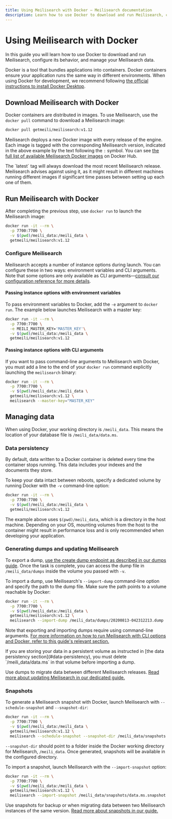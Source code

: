 ```yaml
---
title: Using Meilisearch with Docker — Meilisearch documentation
description: Learn how to use Docker to download and run Meilisearch, configure its behavior, and manage your Meilisearch data.
---
```


# Using Meilisearch with Docker

In this guide you will learn how to use Docker to download and run Meilisearch, configure its behavior, and manage your Meilisearch data.

Docker is a tool that bundles applications into containers. Docker containers ensure your application runs the same way in different environments. When using Docker for development, we recommend following [the official instructions to install Docker Desktop](https://docs.docker.com/get-docker/).

## Download Meilisearch with Docker

Docker containers are distributed in images. To use Meilisearch, use the `docker pull` command to download a Meilisearch image:

```sh
docker pull getmeili/meilisearch:v1.12
```

Meilisearch deploys a new Docker image with every release of the engine. Each image is tagged with the corresponding Meilisearch version, indicated in the above example by the text following the `:` symbol. You can see [the full list of available Meilisearch Docker images](https://hub.docker.com/r/getmeili/meilisearch/tags#!) on Docker Hub.

<Capsule intent="warning">
The `latest` tag will always download the most recent Meilisearch release. Meilisearch advises against using it, as it might result in different machines running different images if significant time passes between setting up each one of them.
</Capsule>

## Run Meilisearch with Docker

After completing the previous step, use `docker run` to launch the Meilisearch image:

```sh
docker run -it --rm \
  -p 7700:7700 \
  -v $(pwd)/meili_data:/meili_data \
  getmeili/meilisearch:v1.12
```

### Configure Meilisearch

Meilisearch accepts a number of instance options during launch. You can configure these in two ways: environment variables and CLI arguments. Note that some options are only available as CLI arguments—[consult our configuration reference for more details](/learn/self_hosted/configure_meilisearch_at_launch).

#### Passing instance options with environment variables

To pass environment variables to Docker, add the `-e` argument to `docker run`. The example below launches Meilisearch with a master key:

```sh
docker run -it --rm \
  -p 7700:7700 \
  -e MEILI_MASTER_KEY='MASTER_KEY'\
  -v $(pwd)/meili_data:/meili_data \
  getmeili/meilisearch:v1.12
```

#### Passing instance options with CLI arguments

If you want to pass command-line arguments to Meilisearch with Docker, you must add a line to the end of your `docker run` command explicitly launching the `meilisearch` binary:

```sh
docker run -it --rm \
  -p 7700:7700 \
  -v $(pwd)/meili_data:/meili_data \
  getmeili/meilisearch:v1.12 \
  meilisearch --master-key="MASTER_KEY"
```

## Managing data

When using Docker, your working directory is `/meili_data`. This means the location of your database file is `/meili_data/data.ms`.

### Data persistency

By default, data written to a Docker container is deleted every time the container stops running. This data includes your indexes and the documents they store.

To keep your data intact between reboots, specify a dedicated volume by running Docker with the `-v` command-line option:

```sh
docker run -it --rm \
  -p 7700:7700 \
  -v $(pwd)/meili_data:/meili_data \
  getmeili/meilisearch:v1.12
```

The example above uses `$(pwd)/meili_data`, which is a directory in the host machine. Depending on your OS, mounting volumes from the host to the container might result in performance loss and is only recommended when developing your application.

### Generating dumps and updating Meilisearch

To export a dump, [use the create dump endpoint as described in our dumps guide](/learn/advanced/dumps). Once the task is complete, you can access the dump file in `/meili_data/dumps` inside the volume you passed with `-v`.

To import a dump, use Meilisearch's `--import-dump` command-line option and specify the path to the dump file. Make sure the path points to a volume reachable by Docker:

```sh
docker run -it --rm \
  -p 7700:7700 \
  -v $(pwd)/meili_data:/meili_data \
  getmeili/meilisearch:v1.12 \
  meilisearch --import-dump /meili_data/dumps/20200813-042312213.dump
```

Note that exporting and importing dumps require using command-line arguments. [For more information on how to run Meilisearch with CLI options and Docker, refer to this guide's relevant section.](#passing-instance-options-with-cli-arguments)

<Capsule intent="warning">
If you are storing your data in a persistent volume as instructed in [the data persistency section](#data-persistency), you must delete `/meili_data/data.ms` in that volume before importing a dump.
</Capsule>

Use dumps to migrate data between different Meilisearch releases. [Read more about updating Meilisearch in our dedicated guide.](/learn/update_and_migration/updating)

### Snapshots

To generate a Meilisearch snapshot with Docker, launch Meilisearch with `--schedule-snapshot` and `--snapshot-dir`:

```sh
docker run -it --rm \
  -p 7700:7700 \
  -v $(pwd)/meili_data:/meili_data \
  getmeili/meilisearch:v1.12 \
  meilisearch --schedule-snapshot --snapshot-dir /meili_data/snapshots
```

`--snapshot-dir` should point to a folder inside the Docker working directory for Meilisearch, `/meili_data`. Once generated, snapshots will be available in the configured directory.

To import a snapshot, launch Meilisearch with the `--import-snapshot` option:

```sh
docker run -it --rm \
  -p 7700:7700 \
  -v $(pwd)/meili_data:/meili_data \
  getmeili/meilisearch:v1.12 \
  meilisearch --import-snapshot /meili_data/snapshots/data.ms.snapshot
```

Use snapshots for backup or when migrating data between two Meilisearch instances of the same version. [Read more about snapshots in our guide.](/learn/advanced/snapshots)
